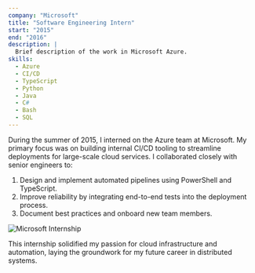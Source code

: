 ```yaml
---
company: "Microsoft"
title: "Software Engineering Intern"
start: "2015"
end: "2016"
description: |
  Brief description of the work in Microsoft Azure.
skills:
  - Azure
  - CI/CD
  - TypeScript
  - Python
  - Java
  - C#
  - Bash
  - SQL
---
```


During the summer of 2015, I interned on the Azure team at Microsoft. My primary focus was on building internal CI/CD tooling to streamline deployments for large-scale cloud services. I collaborated closely with senior engineers to:

1. Design and implement automated pipelines using PowerShell and TypeScript.
2. Improve reliability by integrating end-to-end tests into the deployment process.
3. Document best practices and onboard new team members.

<div className="flex justify-center">
  <Image
    src={pic}
    alt="Microsoft Internship"
    width={400}
    height={600}
    unoptimized
    className="max-w-full h-auto"
  />
</div>

This internship solidified my passion for cloud infrastructure and automation, laying the groundwork for my future career in distributed systems.
